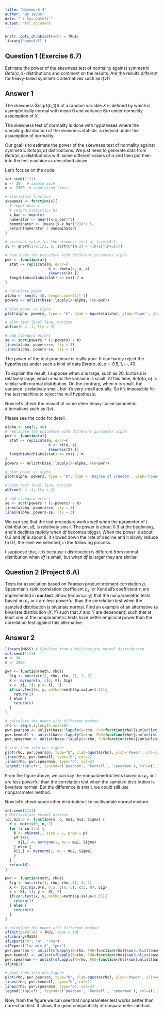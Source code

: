 ```yaml
---
title: "Homework 4"
author: "By 19086"
date: "`r Sys.Date()`"
output: html_document
---
```


```r
knitr::opts_chunk$set(echo = TRUE)
library('snowfall')
```

## Question 1 (Exercise 6.7)
Estimate the power of the skewness test of normality against symmetric $Beta(\alpha, \alpha)$ distributions and comment on the results. 
Are the results different for heavy-tailed symmetric alternatives such as $t(ν)$?


## Answer 1

The skewness $\sqrt{b_1}$ of a random variable $X$ is defined by
\begin{equation}
  \sqrt{b_{1}} = 
    \frac{\frac{1}{n} \sum_{i=1}^{n}\left(X_{i}-\bar{X}\right)^{3}}
    {\left(\frac{1}{n}\sum_{i=1}^{n}\left(X_{i}-\bar{X}\right)^{2}\right)^{3 / 2}},
\end{equation}
which is asymptotically normal with mean $0$ and variance $6/n$ under normality assumption of $X$.

The skewness test of normality is done with hypotheses
\begin{equation}
H_0: \sqrt{\beta_1} = 0 \Leftrightarrow  H_1: \sqrt{\beta_1} \neq 0 .
\end{equation}
where the sampling distribution of the skewness statistic is derived under the assumption of normality.

Our goal is to estimate the power of the skewness test of normality against symmetric $Beta(\alpha, \alpha)$ distributions.
We just need to generate data from $Beta(\alpha, \alpha)$ distributions with some different values of $\alpha$ and then put then into the test machine as described above.

Let's focuse on the code
```r
set.seed(1111)
n <- 30   # sample size
m <- 2500  # reputation times

# statistics function
skewness <- function(x){
  # input data x
  # return statistics b1
  x_bar <- mean(x)
  numerator <- mean((x-x_bar)^3)
  denominator <- (mean((x-x_bar)^2))^1.5
  return(numerator / denominator)
}

# critical value for the skewness test at level=0.1
cv <- qnorm(1-0.1/2, 0, sqrt(6*(n-2) / ((n+1)*(n+3))))

# replicate the procedure with different parameter alpha
pwr <- function(a){
  stat <- replicate(m, expr={
                    X <- rbeta(n, a, a)
                    skewness(X) })
  length(which(abs(stat) >= cv)) / m
}

# calculate power
alpha <- seq(0, 40, length.out=81)[-1]
powers <- unlist(base::lapply(X=alpha, FUN=pwr))

# plot power vs alpha
plot(alpha, powers, type = "b", xlab = bquote(alpha), ylab='Power', ylim = c(0,1))

# plot test level line, horizon
abline(h = .1, lty = 3)

# add standard errors
se <- sqrt(powers * (1-powers) / m) 
lines(alpha, powers+se, lty = 3)
lines(alpha, powers-se, lty = 3)
```

The power of the test procedure is really poor. 
It can hardly reject the hypotheses under such a kind of data $Beta(\alpha,\alpha), \alpha=0.5,1,\cdots,40$. 

To explain the result, I suppose when $\alpha$ is large, such as $20$, kurtosis is relatively large, which means the variance is small. At this time, $Beta(\alpha,\alpha)$ is similar with normal distribution.
On the contrary, when $\alpha$ is small, the variance is relatively small, but it's very small actually. So it's impossible for the test machine to reject the null hypothesis.

Now let's check the reusult of some other heavy-tailed symmetric alternatives such as $t(ν)$.

Please see the code for detail.
```r
alpha <- seq(1, 40)
# replicate the procedure with different parameter alpha
pwr <- function(a){
  stat <- replicate(m, expr={
                    X <- rt(n, a)
                    skewness(X) })
  length(which(abs(stat) >= cv)) / m
}
powers <- unlist(base::lapply(X=alpha, FUN=pwr))

# plot power vs alpha
plot(alpha, powers, type = "b", xlab = 'Degree of Freedom', ylab='Power', ylim = c(0,1))

# plot test level line, horizon
abline(h = .1, lty = 3)

# add standard errors
se <- sqrt(powers * (1-powers) / m) 
lines(alpha, powers+se, lty = 3)
lines(alpha, powers-se, lty = 3)
```

We can see that the test procedure works well when the parameter of $t$ distribution, $df$, is relatively small. The power is about $0.9$ at the beginning, and it declines rapidly when $df$ becomes bigger. When the power is about $0.2$ and $df$ is about $8$, it slowed down the rate of decline and it slowly reduce to $0.1$, the level we selected, in the following process. 

I suppoese that, it is because $t$ distribution is different from normal distribution when $df$ is small, but when $df$ is larger they are similar. 

## Question 2 (Project 6.A)
Tests for association based on Pearson product moment correlation $\rho$, Spearman’s rank correlation coefficient $\rho_s$, or Kendall’s coefficient $\tau$, are implemented in **cor.test**.
Show (empirically) that the nonparametric tests based on $\rho_s$ or $\tau$ are less powerful than the correlation test when the sampled distribution is bivariate normal. 
Find an example of an alternative (a bivariate distribution $(X, Y)$ such that $X$ and $Y$ are dependent) such that at least one of the nonparametric tests have better empirical power than the correlation test against this alternative.


## Answer 2

```r
library(MASS) # Simulate from a Multivariate Normal Distribution
set.seed(1111)
n <- 30
m <- 2500

pwr <- function(meth, rho){
  Sig <- matrix(c(1, rho, rho, 1), 2, 2)
  X <- mvrnorm(n, c(0, 0), Sig)
  x <- X[, 1]; y <- X[, 2]
  if(cor.test(x, y, method=meth)$p.value<0.05){
    return(1)
  } else {
    return(0)
  }
}

# calculate the power with different method
rho <- seq(0,1,length.out=50)
pwr.pearson <- unlist(base::lapply(X=rho, FUN=function(rho){sum(unlist(base::replicate(m, expr={pwr("pearson", rho)}))) / m}))
pwr.kendall <- unlist(base::lapply(X=rho, FUN=function(rho){sum(unlist(base::replicate(m, expr={pwr("kendall", rho)}))) / m}))
pwr.spearman <- unlist(base::lapply(X=rho, FUN=function(rho){sum(unlist(base::replicate(m, expr={pwr("spearman", rho)}))) / m}))

# plot them into one figure
plot(rho, pwr.pearson, type="b", xlab=bquote(rho), ylab='Power', col=1, main='Comparation between nonpara. and para. method')
lines(rho, pwr.kendall, type="b", col=2)
lines(rho, pwr.spearman, type="b", col=3)
legend("topleft", legend=c('pearson', 'kendall', 'spearman'), col=c(1,2,3), lty=1)
```

From the figure above, we can say the nonparametric tests based on $\rho_s$ or $\tau$ are less powerful than the correlation test when the sampled distribution is bivariate normal. But the difference is small, we could still use nonparameter method. 

Now let's check some other distribution like multivariate normal mixture.
```r
set.seed(1111)
# Multivariate normal mixture
loc.mix.0 <- function(n, p, mu1, mu2, Sigma) {
  X <- matrix(0, n, 2)
  for (i in 1:n) {
    k <- rbinom(1, size = 1, prob = p)
    if (k){
      X[i,] <- mvrnorm(1, mu = mu1, Sigma)
    } else {
    X[i,] <- mvrnorm(1, mu = mu2, Sigma)
    }
  }
  return(X)
}

pwr <- function(meth, rho){
  Sig <- matrix(c(1, rho, rho, 1), 2, 2)
  X <- loc.mix.0(n, 0.5, c(0, 5), c(5, 0), Sig)
  x <- X[, 1]; y <- X[, 2]
  if(cor.test(x, y, method=meth)$p.value<0.05){
    return(1)
  } else {
    return(0)
  }
}

# calculate the power with different method
sfInit(parallel = TRUE, cpus = 10)
sfLibrary(MASS)
sfExport("n", "m", "rho")
sfExport("loc.mix.0", "pwr")
pwr.pearson <- unlist(sfLapply(X=rho, FUN=function(rho){sum(unlist(base::replicate(m, expr={pwr("pearson", rho)}))) / m}))
pwr.kendall <- unlist(sfLapply(X=rho, FUN=function(rho){sum(unlist(base::replicate(m, expr={pwr("kendall", rho)}))) / m}))
pwr.spearman <- unlist(sfLapply(X=rho, FUN=function(rho){sum(unlist(base::replicate(m, expr={pwr("spearman", rho)}))) / m}))
sfStop()

# plot them into one figure
plot(rho, pwr.pearson, type="b", xlab=bquote(rho), ylab='Power', ylim=c(0,1), col=1, main='Comparation between nonpara. and para. method')
lines(rho, pwr.kendall, type="b", col=2)
lines(rho, pwr.spearman, type="b", col=3)
legend("topleft", legend=c('pearson', 'kendall', 'spearman'), col=c(1,2,3), lty=1)

```

Now, from the figure we can see that nonparameter test works better than correction test. It shous the good compatibility of nonparameter method.


